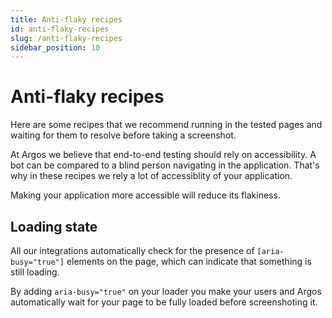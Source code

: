 ```yaml
---
title: Anti-flaky recipes
id: anti-flaky-recipes
slug: /anti-flaky-recipes
sidebar_position: 10
---
```


# Anti-flaky recipes

Here are some recipes that we recommend running in the tested pages and waiting for them to resolve before taking a screenshot.

At Argos we believe that end-to-end testing should rely on accessibility. A bot can be compared to a blind person navigating in the application. That's why in these recipes we rely a lot of accessiblity of your application.

Making your application more accessible will reduce its flakiness.

## Loading state

All our integrations automatically check for the presence of `[aria-busy="true"]` elements on the page, which can indicate that something is still loading.

By adding `aria-busy="true"` on your loader you make your users and Argos automatically wait for your page to be fully loaded before screenshoting it.
